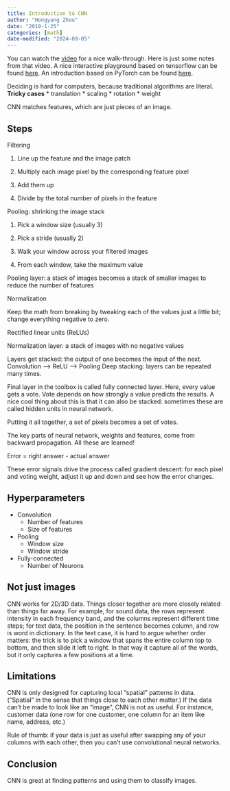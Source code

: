```yaml
---
title: Introduction to CNN
author: "Hongyang Zhou"
date: "2019-1-25"
categories: [math]
date-modified: "2024-09-05"
---
```


You can watch the [video](https://www.youtube.com/watch?v=FmpDIaiMIeA) for a nice walk-through. Here is just some notes from that video. A nice interactive playground based on tensorflow can be found [here](https://playground.tensorflow.org/). An introduction based on PyTorch can be found [here](https://www.tomasbeuzen.com/deep-learning-with-pytorch/chapters/chapter5_cnns-pt1.html).

Deciding is hard for computers, because traditional algorithms are literal.
**Tricky cases**
* translation
* scaling
* rotation
* weight

CNN matches features, which are just pieces of an image.

## Steps

Filtering

1. Line up the feature and the image patch

2. Multiply each image pixel by the corresponding feature pixel

3. Add them up

4. Divide by the total number of pixels in the feature

Pooling: shrinking the image stack

1. Pick a window size (usually 3)

2. Pick a stride (usually 2)

3. Walk your window across your filtered images

4. From each window, take the maximum value

Pooling layer: a stack of images becomes a stack of smaller images to reduce the number of features

Normalization

Keep the math from breaking by tweaking each of the values just a little bit; change everything negative to zero.

Rectified linear units (ReLUs)

Normalization layer: a stack of images with no negative values

Layers get stacked: the output of one becomes the input of the next. Convolution --> ReLU --> Pooling
Deep stacking: layers can be repeated many times.

Final layer in the toolbox is called fully connected layer. Here, every value gets a vote. Vote depends on how strongly a value predicts the results. A nice cool thing about this is that it can also be stacked: sometimes these are called hidden units in neural network.

Putting it all together, a set of pixels becomes a set of votes.

The key parts of neural network, weights and features, come from backward propagation. All these are learned!

Error = right answer - actual answer

These error signals drive the process called gradient descent: for each pixel and voting weight, adjust it up and down and see how the error changes.

## Hyperparameters

* Convolution
  * Number of features
  * Size of features
* Pooling
  * Window size
  * Window stride
* Fully-connected
  * Number of Neurons

## Not just images

CNN works for 2D/3D data. Things closer together are more closely related than things far away. For example, for sound data, the rows represent intensity in each frequency band, and the columns represent different time steps; for text data, the position in the sentence becomes column, and row is word in dictionary. In the text case, it is hard to argue whether order matters: the trick is to pick a window that spans the entire column top to bottom, and then slide it left to right. In that way it capture all of the words, but it only captures a few positions at a time.

## Limitations

CNN is only designed for capturing local "spatial" patterns in data. ("Spatial" in the sense that things close to each other matter.) If the data can't be made to look like an "image", CNN is not as useful. For instance, customer data (one row for one customer, one column for an item like name, address, etc.)

Rule of thumb: if your data is just as useful after swapping any of your columns with each other, then you can't use convolutional neural networks.

## Conclusion

CNN is great at finding patterns and using them to classify images.
